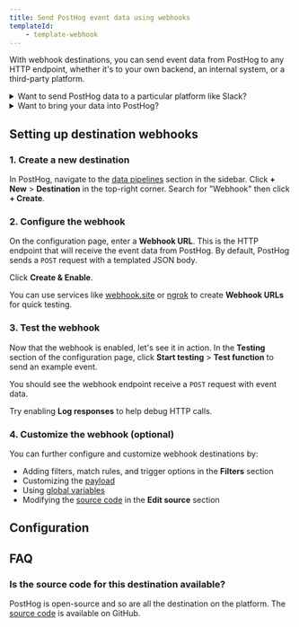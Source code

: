 ```yaml
---
title: Send PostHog event data using webhooks
templateId:
    - template-webhook
---
```



With webhook destinations, you can send event data from PostHog to any HTTP endpoint, whether it's to your own backend, an internal system, or a third-party platform.

<details>
<summary>Want to send PostHog data to a particular platform like Slack?</summary>

Browse all the **Destinations** listed in the sidenav to integrate with well-known platforms like [Slack](/docs/cdp/destinations/slack), [HubSpot](/docs/cdp/destinations/hubspot), or [Zapier](/docs/cdp/destinations/zapier).

</details>

<details>
<summary>Want to bring your data into PostHog?</summary>

Check out [Sources](/docs/cdp/sources/overview) to learn how to connect your systems like CRM, payment processor, or database with PostHog data for all-in-one analytics.

</details>


<Requirements />

## Setting up destination webhooks

### 1. Create a new destination

In PostHog, navigate to the [data pipelines](https://us.posthog.com/pipeline/overview) section in the sidebar. Click **+ New** > **Destination** in the top-right corner. Search for "Webhook" then click **+ Create**.

<ProductScreenshot
  imageLight="https://res.cloudinary.com/dmukukwp6/image/upload/webhook_destination_cd495788fc.png"
  alt="Create new destination"
  classes="rounded"
/>

### 2. Configure the webhook

On the configuration page, enter a **Webhook URL**. This is the HTTP endpoint that will receive the event data from PostHog. By default, PostHog sends a `POST` request with a templated JSON body.

Click **Create & Enable**.

<ProductScreenshot
  imageLight="https://res.cloudinary.com/dmukukwp6/image/upload/webhook_url_config_5900a5a9b7.png"
  alt="Configure webhook"
  classes="rounded"
/>

<CalloutBox type="fyi" title="Webhook services" icon="IconInfo">

You can use services like [webhook.site](https://webhook.site/) or [ngrok](https://ngrok.com/) to create **Webhook URLs** for quick testing.

</CalloutBox>

### 3. Test the webhook

Now that the webhook is enabled, let's see it in action. In the **Testing** section of the configuration page, click **Start testing** > **Test function** to send an example event. 

You should see the webhook endpoint receive a `POST` request with event data.

<ProductVideo
    videoLight="https://res.cloudinary.com/dmukukwp6/video/upload/webhook_test_01101dbebd.mp4" 
    classes="rounded"
    alt="Test webhook"
/>

<CalloutBox type="fyi" title="Debugging" icon="IconInfo">

Try enabling **Log responses** to help debug HTTP calls. 

</CalloutBox>

### 4. Customize the webhook (optional)

You can further configure and customize webhook destinations by:

- Adding filters, match rules, and trigger options in the **Filters** section
- Customizing the [payload](/docs/cdp/destinations/customizing-destinations#customizing-payload)
- Using [global variables](/docs/cdp/destinations/customizing-destinations#global-object)
- Modifying the [source code](/docs/cdp/destinations/customizing-destinations#modifying-destinations-with-hog) in the **Edit source** section

<HideOnCDPIndex>

## Configuration

<TemplateParameters />

## FAQ

### Is the source code for this destination available?

PostHog is open-source and so are all the destination on the platform. The [source code](https://github.com/PostHog/posthog/blob/master/posthog/cdp/templates/webhook/template_webhook.py) is available on GitHub.

<PostHogMaintained />

<FeedbackQuestions />

</HideOnCDPIndex>